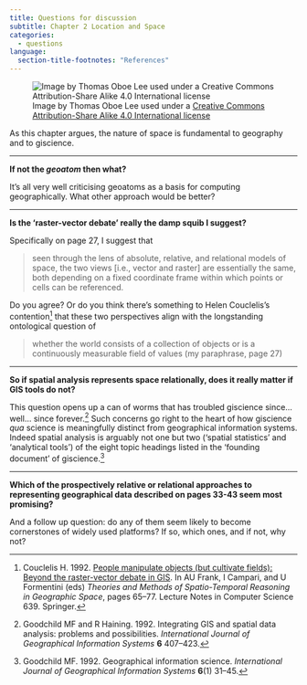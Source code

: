 ```yaml
---
title: Questions for discussion
subtitle: Chapter 2 Location and Space
categories:
  - questions
language:
  section-title-footnotes: "References"
---
```


![Image by Thomas Oboe Lee used under a [Creative Commons Attribution-Share Alike 4.0 International license](https://creativecommons.org/licenses/by-sa/4.0/deed.en)](lightbulb2.jpg)


As this chapter argues, the nature of space is fundamental to geography and to giscience.

<hr>

**If not the _geoatom_ then what?**

It's all very well criticising geoatoms as a basis for computing geographically. What other approach would be better?

<hr>

**Is the 'raster-vector debate' really the damp squib I suggest?**

Specifically on page 27, I suggest that

> seen through the lens of absolute, relative, and relational models of space, the two views [i.e., vector and raster] are essentially the same, both depending on a fixed coordinate frame within which points or cells can be referenced.

Do you agree? Or do you think there's something to Helen Couclelis's contention^[Couclelis H. 1992. [People manipulate objects (but cultivate fields): Beyond the raster-vector debate in GIS](http://link.springer.com/chapter/10.1007/3-540-55966-3_3). In AU Frank, I Campari, and U Formentini (eds) *Theories and Methods of Spatio-Temporal Reasoning in Geographic Space*, pages 65–77. Lecture Notes in Computer Science 639. Springer.] that these two perspectives align with the longstanding ontological question of 

> whether the world consists of a collection of objects or is a continuously measurable field of values (my paraphrase, page 27)

<hr>

**So if spatial analysis represents space relationally, does it really matter if GIS tools do not?**

This question opens up a can of worms that has troubled giscience since... well... since forever.^[Goodchild  MF and R Haining. 1992. Integrating GIS and spatial data analysis: problems and possibilities. *International Journal of Geographical Information Systems* **6** 407–423.] Such concerns go right to the heart of how giscience _qua_ science is meaningfully distinct from geographical information systems. Indeed spatial analysis is arguably not one but two ('spatial statistics' and 'analytical tools') of the eight topic headings listed in the 'founding document' of giscience.^[Goodchild MF. 1992. Geographical information science. *International Journal of Geographical Information Systems* **6**(1) 31–45.]

<hr>

**Which of the prospectively relative or relational approaches to representing geographical data described on pages 33-43 seem most promising?**

And a follow up question: do any of them seem likely to become cornerstones of widely used platforms? If so, which ones, and if not, why not?
